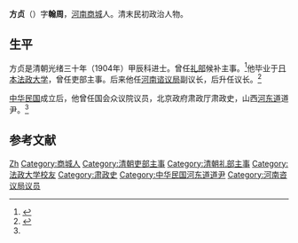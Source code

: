 {{Update|time=2022-04-02T14:12:39+00:00}}
'''方贞'''（{{bd|?||?|}}）字'''翰周'''，[[河南|河南]][[商城|商城]]人。清末民初政治人物。

==生平==
方贞是清朝光绪三十年（1904年）甲辰科进士。曾任[[礼部|礼部]]候补主事。<ref name=danbo>{{cite book |author=淡泊|authorlink= |coauthors= |title=中华万姓谱（上） |year=2006年 |publisher=中國檔案出版社 |location=北京 |isbn=|page=334 }}</ref>他毕业于[[日本|日本]][[法政大学|法政大学]]，曾任吏部主事。后来他任[[河南谘议局|河南谘议局]]副议长，后升任议长。<ref>{{cite book |author=张朋园|authorlink= |coauthors= |title=立宪派与辛亥革命 |year=2007年 |publisher=吉林出版集团公司 |location=长春 |isbn=|page=250 }}</ref>

[[中华民国|中华民国]]成立后，他曾任国会众议院议员，北京政府肃政厅肃政史，山西[[河东道|河东道]]道尹。<ref name=danbo/>

==参考文献==
{{reflist}}

{{光緒三十年甲辰恩科殿試金榜}}
{{DEFAULTSORT:Fang方}}
[[Category:方姓|Zh]]
[[Category:商城人|Category:商城人]]
[[Category:清朝吏部主事|Category:清朝吏部主事]]
[[Category:清朝礼部主事|Category:清朝礼部主事]]
[[Category:法政大学校友|Category:法政大学校友]]
[[Category:肃政史|Category:肃政史]]
[[Category:中华民国河东道道尹|Category:中华民国河东道道尹]]
[[Category:河南咨议局议员|Category:河南咨议局议员]]